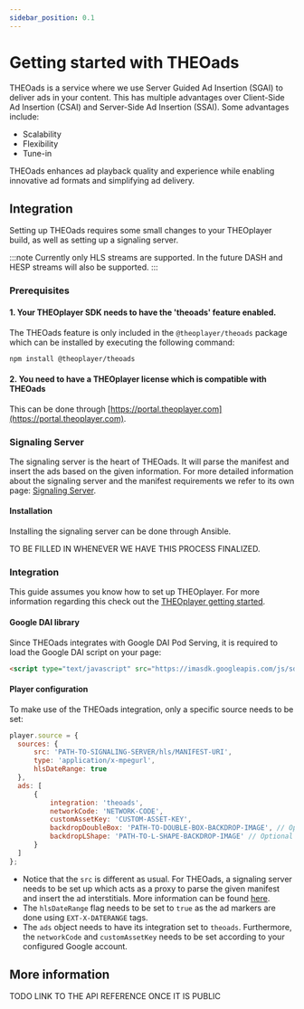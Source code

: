 ```yaml
---
sidebar_position: 0.1
---
```


# Getting started with THEOads

THEOads is a service where we use Server Guided Ad Insertion (SGAI) to deliver ads in your content.
This has multiple advantages over Client-Side Ad Insertion (CSAI) and Server-Side Ad Insertion (SSAI).
Some advantages include:

- Scalability
- Flexibility
- Tune-in

THEOads enhances ad playback quality and experience while enabling innovative ad formats and simplifying ad delivery.

## Integration

Setting up THEOads requires some small changes to your THEOplayer build, as well as setting up a signaling server.

:::note
Currently only HLS streams are supported. In the future DASH and HESP streams will also be supported.
:::

### Prerequisites

#### 1. Your THEOplayer SDK needs to have the 'theoads' feature enabled.

The THEOads feature is only included in the `@theoplayer/theoads` package which can be installed by executing the following command:

``` bash
npm install @theoplayer/theoads
```

#### 2. You need to have a THEOplayer license which is compatible with THEOads

This can be done through [https://portal.theoplayer.com](https://portal.theoplayer.com).


### Signaling Server

The signaling server is the heart of THEOads. It will parse the manifest and insert the ads based on the given information.
For more detailed information about the signaling server and the manifest requirements we refer to its own page: [Signaling Server](../signaling-server).

#### Installation

Installing the signaling server can be done through Ansible.

TO BE FILLED IN WHENEVER WE HAVE THIS PROCESS FINALIZED.

### Integration

This guide assumes you know how to set up THEOplayer. For more information regarding this check out the [THEOplayer getting started](/theoplayer/getting-started/sdks/web/getting-started/).

#### Google DAI library

Since THEOads integrates with Google DAI Pod Serving, it is required to load the Google DAI script on your page:

```html
<script type="text/javascript" src="https://imasdk.googleapis.com/js/sdkloader/ima3_dai.js"></script>
```

#### Player configuration

To make use of the THEOads integration, only a specific source needs to be set:

```javascript
player.source = {
  sources: {
      src: 'PATH-TO-SIGNALING-SERVER/hls/MANIFEST-URI',
      type: 'application/x-mpegurl',
      hlsDateRange: true
  },
  ads: [
      {
          integration: 'theoads',
          networkCode: 'NETWORK-CODE',
          customAssetKey: 'CUSTOM-ASSET-KEY',
          backdropDoubleBox: 'PATH-TO-DOUBLE-BOX-BACKDROP-IMAGE', // Optional
          backdropLShape: 'PATH-TO-L-SHAPE-BACKDROP-IMAGE' // Optional
      }
  ]
};
```

- Notice that the `src` is different as usual. For THEOads, a signaling server needs to be set up which acts as a proxy to parse the given manifest and insert the ad interstitials.
More information can be found [here](#signaling-server).
- The `hlsDateRange` flag needs to be set to `true` as the ad markers are done using `EXT-X-DATERANGE` tags.
- The `ads` object needs to have its integration set to `theoads`. Furthermore, the `networkCode` and `customAssetKey` needs to be set according to your configured Google account.


## More information

TODO LINK TO THE API REFERENCE ONCE IT IS PUBLIC
